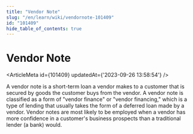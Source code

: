 ```yaml
---
title: "Vendor Note"
slug: "/en/learn/wiki/vendornote-101409"
id: "101409"
hide_table_of_contents: true
---
```



# Vendor Note

<ArticleMeta id={101409} updatedAt={'2023-09-26 13:58:54'} />
<div className='border-solid border-b border-t-0 my-4 border-[var(--ifm-color-gray-300)]' />

A vendor note is a short-term loan a vendor makes to a customer that is secured by goods the customer buys from the vendor. A vendor note is classified as a form of "vendor finance" or "vendor financing," which is a type of lending that usually takes the form of a deferred loan made by a vendor. Vendor notes are most likely to be employed when a vendor has more confidence in a customer's business prospects than a traditional lender (a bank) would.
